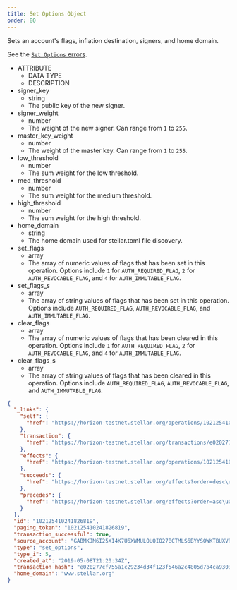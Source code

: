 ```yaml
---
title: Set Options Object
order: 80
---
```



Sets an account's flags, inflation destination, signers, and home domain.

See the [`Set Options` errors](../../../errors/result-codes/operation-specific/set-options.mdx).

<AttributeTable>

- ATTRIBUTE
  - DATA TYPE
  - DESCRIPTION
- signer_key
  - string
  - The public key of the new signer.
- signer_weight
  - number
  - The weight of the new signer. Can range from `1` to `255`.
- master_key_weight
  - number
  - The weight of the master key. Can range from `1` to `255`.
- low_threshold
  - number
  - The sum weight for the low threshold.
- med_threshold
  - number
  - The sum weight for the medium threshold.
- high_threshold
  - number
  - The sum weight for the high threshold.
- home_domain
  - string
  - The home domain used for stellar.toml file discovery.
- set_flags
  - array
  - The array of numeric values of flags that has been set in this operation. Options include `1` for `AUTH_REQUIRED_FLAG`, `2` for `AUTH_REVOCABLE_FLAG`, and `4` for `AUTH_IMMUTABLE_FLAG`.
- set_flags_s
  - array
  - The array of string values of flags that has been set in this operation. Options include `AUTH_REQUIRED_FLAG`, `AUTH_REVOCABLE_FLAG`, and `AUTH_IMMUTABLE_FLAG`.
- clear_flags
  - array
  - The array of numeric values of flags that has been cleared in this operation. Options include `1` for `AUTH_REQUIRED_FLAG`, `2` for `AUTH_REVOCABLE_FLAG`, and `4` for `AUTH_IMMUTABLE_FLAG`.
- clear_flags_s
  - array
  - The array of string values of flags that has been cleared in this operation. Options include `AUTH_REQUIRED_FLAG`, `AUTH_REVOCABLE_FLAG`, and `AUTH_IMMUTABLE_FLAG`.

</AttributeTable>

<ExampleResponse>

```json
{
  "_links": {
    "self": {
      "href": "https://horizon-testnet.stellar.org/operations/102125410241826819"
    },
    "transaction": {
      "href": "https://horizon-testnet.stellar.org/transactions/e020277cf755a1c29234d34f123f546a2c4805d7b4ca9303e253667b0ff4d846"
    },
    "effects": {
      "href": "https://horizon-testnet.stellar.org/operations/102125410241826819/effects"
    },
    "succeeds": {
      "href": "https://horizon-testnet.stellar.org/effects?order=desc\u0026cursor=102125410241826819"
    },
    "precedes": {
      "href": "https://horizon-testnet.stellar.org/effects?order=asc\u0026cursor=102125410241826819"
    }
  },
  "id": "102125410241826819",
  "paging_token": "102125410241826819",
  "transaction_successful": true,
  "source_account": "GABMKJM6I25XI4K7U6XWMULOUQIQ27BCTMLS6BYYSOWKTBUXVRJSXHYQ",
  "type": "set_options",
  "type_i": 5,
  "created_at": "2019-05-08T21:20:34Z",
  "transaction_hash": "e020277cf755a1c29234d34f123f546a2c4805d7b4ca9303e253667b0ff4d846",
  "home_domain": "www.stellar.org"
}
```

</ExampleResponse>
